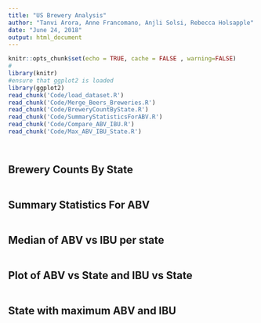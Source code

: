 ---
title: "US Brewery Analysis"
author: "Tanvi Arora, Anne Francomano, Anjli Solsi, Rebecca Holsapple"
date: "June 24, 2018"
output: html_document
---

```{r setup, include=TRUE}
knitr::opts_chunk$set(echo = TRUE, cache = FALSE , warning=FALSE)
#
library(knitr)
#ensure that ggplot2 is loaded
library(ggplot2)
read_chunk('Code/load_dataset.R')
read_chunk('Code/Merge_Beers_Breweries.R')
read_chunk('Code/BreweryCountByState.R')
read_chunk('Code/SummaryStatisticsForABV.R')
read_chunk('Code/Compare_ABV_IBU.R')
read_chunk('Code/Max_ABV_IBU_State.R')
```

```{r loaddataset, warning=FALSE}
```

```{r mergedatasets, warning = FALSE}
```

## Brewery Counts By State
```{r countbystate, warning = FALSE}
```

## Summary Statistics For ABV
```{r summarystatsabv, warning = FALSE}
```


## Median of ABV vs IBU per state
```{r medianABVIBU, warning = FALSE}
```


## Plot of ABV vs State and IBU vs State
```{r barplotABVIBU, warning = FALSE}
```

## State with maximum ABV and IBU
```{r maxABV_IBU_state, warning = FALSE}
```

